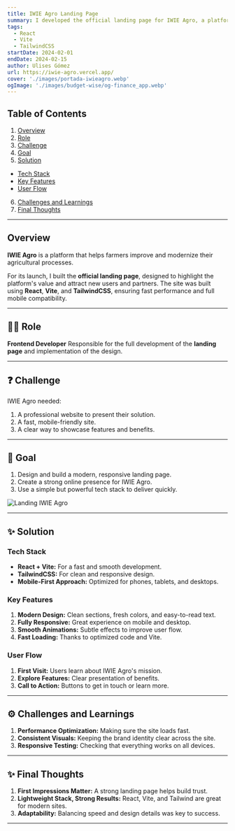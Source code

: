 ```yaml
---
title: IWIE Agro Landing Page
summary: I developed the official landing page for IWIE Agro, a platform focused on digital solutions for agriculture. The site presents the benefits and features of the system with a modern, responsive design.
tags:
  - React
  - Vite
  - TailwindCSS
startDate: 2024-02-01
endDate: 2024-02-15
author: Ulises Gómez
url: https://iwie-agro.vercel.app/
cover: './images/portada-iwieagro.webp'
ogImage: './images/budget-wise/og-finance_app.webp'
---
```


## Table of Contents
1. [Overview](#overview)
2. [Role](#role)
3. [Challenge](#challenge)
4. [Goal](#goal)
5. [Solution](#solution)
- [Tech Stack](#tech-stack)
- [Key Features](#key-features)
- [User Flow](#user-flow)
6. [Challenges and Learnings](#challenges-and-learnings)
7. [Final Thoughts](#final-thoughts)

---

## Overview
**IWIE Agro** is a platform that helps farmers improve and modernize their agricultural processes.

For its launch, I built the **official landing page**, designed to highlight the platform's value and attract new users and partners. The site was built using **React**, **Vite**, and **TailwindCSS**, ensuring fast performance and full mobile compatibility.

---

## 👨‍💻 Role
**Frontend Developer**
Responsible for the full development of the **landing page** and implementation of the design.

---

## ❓ Challenge
IWIE Agro needed:
1. A professional website to present their solution.
2. A fast, mobile-friendly site.
3. A clear way to showcase features and benefits.

---

## 🎯 Goal
1. Design and build a modern, responsive landing page.
2. Create a strong online presence for IWIE Agro.
3. Use a simple but powerful tech stack to deliver quickly.

![Landing IWIE Agro](./images/budget-wise/finance1.webp)

---

## ✨ Solution

### Tech Stack
- **React + Vite:** For a fast and smooth development.
- **TailwindCSS:** For clean and responsive design.
- **Mobile-First Approach:** Optimized for phones, tablets, and desktops.

### Key Features
1. **Modern Design:** Clean sections, fresh colors, and easy-to-read text.
2. **Fully Responsive:** Great experience on mobile and desktop.
3. **Smooth Animations:** Subtle effects to improve user flow.
4. **Fast Loading:** Thanks to optimized code and Vite.

### User Flow
1. **First Visit:** Users learn about IWIE Agro's mission.
2. **Explore Features:** Clear presentation of benefits.
3. **Call to Action:** Buttons to get in touch or learn more.

---

## ⚙️ Challenges and Learnings
1. **Performance Optimization:** Making sure the site loads fast.
2. **Consistent Visuals:** Keeping the brand identity clear across the site.
3. **Responsive Testing:** Checking that everything works on all devices.

---

## ✨ Final Thoughts
1. **First Impressions Matter:** A strong landing page helps build trust.
2. **Lightweight Stack, Strong Results:** React, Vite, and Tailwind are great for modern sites.
3. **Adaptability:** Balancing speed and design details was key to success.

---
